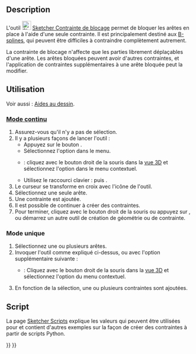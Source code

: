 <languages/>

{{Docnav/fr
|[[Sketcher_ConstrainSymmetric/fr|Contrainte de symétrie]]
|[[Sketcher_ConstrainSnellsLaw/fr|Contrainte de réfraction]]
|[[Sketcher_Workbench/fr|Atelier Sketcher]]
|IconL=Constraint_Symmetric.svg
|IconR=Sketcher_ConstrainSnellsLaw.svg‎
|IconC=Workbench_Sketcher.svg
}}

{{GuiCommand/fr
|Name=Sketcher ConstrainBlock
|Name/fr=Sketcher Contrainte de blocage
|MenuLocation=Esquisse → Contraintes d'esquisse → Contrainte de blocage
|Workbenches=[[Sketcher_Workbench/fr|Sketcher]]
|Shortcut={{KEY|K}} {{KEY|B}}
|Version=0.17
|SeeAlso=[[Sketcher_ConstrainLock/fr|Sketcher Contrainte fixe]]
}}

==Description==

L'outil [[Image:Sketcher_ConstrainBlock.svg|24px]] [[Sketcher_ConstrainBlock/fr|Sketcher Contrainte de blocage]] permet de bloquer les arêtes en place à l'aide d'une seule contrainte. Il est principalement destiné aux [[Sketcher_CreateBSpline/fr|B-splines]], qui peuvent être difficiles à contraindre complètement autrement.

La contrainte de blocage n'affecte que les parties librement déplaçables d'une arête. Les arêtes bloquées peuvent avoir d'autres contraintes, et l'application de contraintes supplémentaires à une arête bloquée peut la modifier.

<span id="Usage"></span>
==Utilisation==

Voir aussi : [[Sketcher_Workbench/fr#Aides_au_dessin|Aides au dessin]].

<span id="Continue_mode"></span>
===[[Sketcher_Workbench/fr#Modes_continus|Mode continu]]===

# Assurez-vous qu'il n'y a pas de sélection.
# Il y a plusieurs façons de lancer l'outil :
#* Appuyez sur le bouton {{Button|[[Image:Sketcher_ConstrainBlock.svg|16px]] [[Sketcher_ConstrainBlock|Bloc de contrainte]]}}.
#* Sélectionnez l'option {{MenuCommand|Esquisse → Contraintes d'esquisse → [[Image:Sketcher_ConstrainBlock.svg|16px]] Contrainte de blocage}} dans le menu.
#* {{Version/fr|1.0}} : cliquez avec le bouton droit de la souris dans la [[3D_view/fr|vue 3D]] et sélectionnez l'option {{MenuCommand|Contrainte → [[Image:Sketcher_ConstrainBlock.svg|16px]] Contrainte de blocage}} dans le menu contextuel.
#* Utilisez le raccourci clavier : {{KEY|K}} puis {{KEY|B}}.
# Le curseur se transforme en croix avec l'icône de l'outil.
# Sélectionnez une seule arête.
# Une contrainte est ajoutée.
# Il est possible de continuer à créer des contraintes.
# Pour terminer, cliquez avec le bouton droit de la souris ou appuyez sur {{KEY|Échap}}, ou démarrez un autre outil de création de géométrie ou de contrainte.

<span id="Run-once_mode"></span>
===Mode unique===

# Sélectionnez une ou plusieurs arêtes.
# Invoquer l'outil comme expliqué ci-dessus, ou avec l'option supplémentaire suivante :
#* {{Version/fr|1.0}} : Cliquez avec le bouton droit de la souris dans la [[3D_view/fr|vue 3D]] et sélectionnez l'option {{MenuCommand|[[Image:Sketcher_ConstrainBlock.svg|16px]] Contrainte de blocage }} du menu contextuel.
# En fonction de la sélection, une ou plusieurs contraintes sont ajoutées.

<span id="Scripting"></span>
==Script==

{{Code|code=Sketch.addConstraint(Sketcher.Constraint('Block', Edge))}}

La page [[Sketcher_scripting/fr|Sketcher Scripts]] explique les valeurs qui peuvent être utilisées pour {{incode|Edge}} et contient d'autres exemples sur la façon de créer des contraintes à partir de scripts Python.


{{Docnav/fr
|[[Sketcher_ConstrainSymmetric/fr|Contrainte de symétrie]]
|[[Sketcher_ConstrainSnellsLaw/fr|Contrainte de réfraction]]
|[[Sketcher_Workbench/fr|Atelier Sketcher]]
|IconL=Constraint_Symmetric.svg
|IconR=Sketcher_ConstrainSnellsLaw.svg‎
|IconC=Workbench_Sketcher.svg
}}

{{Sketcher_Tools_navi{{#translation:}}}}
{{Userdocnavi{{#translation:}}}}